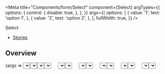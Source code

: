 
<Meta
  title="Components/form/Select"
  component={Select}
  argTypes={{
    options: {
      control: {
        disable: true,
      },
    },
  }}
  args={{
    options: [
      {
        value: '1',
        text: 'option 1',
      },
      {
        value: '2',
        text: 'option 2',
      },
    ],
    fullWidth: true,
  }}
/>

<PageHeader>Select</PageHeader>

- [Stories](#stories)

## Overview

<Canvas>
  <Story name="Default">{args => <Select {...args} />}</Story>
</Canvas>

<ArgsTable story="Default" />

## Stories

### Sizes

<Canvas>
  <Story name="Sizes">
    {args => (
      <StoryVariantTable>
        <tbody>
          {Object.values(SIZE).map(size => (
            <tr key={size}>
              <td>
                <Headline
                  extraBold
                  transform="uppercase"
                  as="span"
                  color="text-gray-40"
                  size="medium"
                >
                  {size}
                </Headline>
              </td>
              <td>
                <Select {...args} size={size} />
              </td>
            </tr>
          ))}
        </tbody>
      </StoryVariantTable>
    )}
  </Story>
</Canvas>

### Styles and States

<Canvas>
  <Story name="Styles and States">
    {args => (
      <StoryVariantTable>
        <tbody>
          <tr>
            <td />
            <td>
              <Headline
                extraBold
                transform="uppercase"
                as="span"
                color="text-gray-40"
                size="medium"
              >
                neutral state
              </Headline>
            </td>
            <td>
              <Headline
                extraBold
                transform="uppercase"
                as="span"
                color="text-gray-40"
                size="medium"
              >
                selected state
              </Headline>
            </td>
            <td>
              <Headline
                extraBold
                transform="uppercase"
                as="span"
                color="text-gray-40"
                size="medium"
              >
                disabled state
              </Headline>
            </td>
          </tr>
          <tr>
            <td>
              <Headline
                extraBold
                transform="uppercase"
                as="span"
                color="text-gray-40"
                size="medium"
              >
                default
              </Headline>
            </td>
            <td>
              <Select {...args} />
            </td>
            <td>
              <Select {...args} value="1" />
            </td>
            <td>
              <Select {...args} disabled />
            </td>
          </tr>
          <tr style={{backgroundColor: hex.black}}>
            <td>
              <Headline
                extraBold
                transform="uppercase"
                as="span"
                color="text-white"
                size="medium"
              >
                white
              </Headline>
            </td>
            <td>
              <Select {...args} color="white" />
            </td>
            <td>
              <Select {...args} color="white" value="1" />
            </td>
            <td>
              <Select {...args} color="white" disabled />
            </td>
          </tr>
          <tr>
            <td>
              <Headline
                extraBold
                transform="uppercase"
                as="span"
                color="text-gray-40"
                size="medium"
              >
                valid
              </Headline>
            </td>
            <td>
              <Select {...args} valid />
            </td>
            <td>
              <Select {...args} valid value="1" />
            </td>
            <td>
              <Select {...args} valid disabled />
            </td>
          </tr>
          <tr>
            <td>
              <Headline
                extraBold
                transform="uppercase"
                as="span"
                color="text-gray-40"
                size="medium"
              >
                invalid
              </Headline>
            </td>
            <td>
              <Select {...args} invalid />
            </td>
            <td>
              <Select {...args} invalid value="1" />
            </td>
            <td>
              <Select {...args} invalid disabled />
            </td>
          </tr>
          <tr>
            <td>
              <Headline
                extraBold
                transform="uppercase"
                as="span"
                color="text-gray-40"
                size="medium"
              >
                capitalized
              </Headline>
            </td>
            <td>
              <Select {...args} capitalized />
            </td>
            <td>
              <Select {...args} capitalized value="1" />
            </td>
            <td>
              <Select {...args} capitalized disabled />
            </td>
          </tr>
        </tbody>
      </StoryVariantTable>
    )}
  </Story>
</Canvas>

### Full width

<Canvas>
  <Story name="Full width">{args => <Select {...args} fullWidth />}</Story>
</Canvas>

### Capitalized

<Canvas>
  <Story name="Capitalized">{args => <Select {...args} capitalized />}</Story>
</Canvas>
